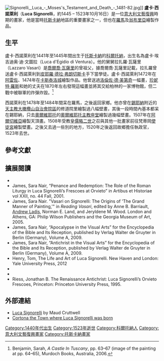 {{Infobox artist
| bgcolour      = #EEDD97
| name          = 盧卡·西諾萊利
| image         = 
Signorelli, Luca - selfportrait alone.jpg| imagesize     =
| caption       = 自畫像
|date_of_birth     = c. 1445
| place_of_birth=意大利[[科爾托納|科爾托納]]
| date_of_death= 1523年10月16日
| place_of_death=       意大利科爾托納
| field         =       繪畫
| training      = [[皮耶羅·德拉·弗朗切斯卡|皮耶羅·德拉·弗朗切斯卡]]
| movement      = [[意大利文藝復興|意大利文藝復興]]
| works         =
| patrons       =
| influenced by = 
| influenced    =
| awards        =
}}
[[File:Signorelli,_Luca_-_Moses's_Testament_and_Death_-_1481-82.jpg|thumb]]]]
'''盧卡·西諾萊利'''（'''Luca Signorelli'''，約1445 – 1523年10月16日）是一位[[意大利文藝復興|意大利文藝復興]]時期的畫家，他是當時[[托斯卡納|托斯卡納]]地區的重要畫家之一，但也在[[羅馬|羅馬]]及[[翁布里亞|翁布里亞]]繪製作品。

== 生平==

盧卡·西諾萊利在1441年至1445年間出生于[[托斯卡納|托斯卡納]]的[[科爾托納|科爾托納]]，出生名為盧卡·埃吉迪奥·迪·文圖拉（Luca d'Egidio di Ventura）。他的舅舅拉扎羅·瓦薩里（Lazzaro Vasari）是[[喬爾喬·瓦薩里|喬爾喬·瓦薩里]]的曾祖父，據喬爾喬·瓦薩里記載，拉扎羅曾送盧卡·西諾萊利到[[皮耶羅·德拉·弗朗切斯卡|皮耶羅·德拉·弗朗切斯卡]]手下當學徒。盧卡·西諾萊利1472年在[[阿雷佐|阿雷佐]]、1474年在[[卡斯泰洛城|卡斯泰洛城]]繪製作品。他曾送過[[洛倫佐·德·美第奇|洛倫佐·德·美第奇]]一幅畫，[[珍妮特·羅斯|珍妮特·羅斯]]和她的丈夫在1870年左右發現這幅畫並將其交給柏林的一家博物館，但二戰中被聯軍的炸彈炸毀。<ref>Benjamin, Sarah, ''A Castle In Tuscany'', pp. 63–67 (image of the painting at pp. 64–65), Murdoch Books, Australia, 2006.</ref> 

西諾萊利在1478年至1484年間呆在羅馬，之後返回家鄉。他亦曾在[[錫耶納|錫耶納]]附近的[[天主教大橄欖山自治會院區|天主教大橄欖山自治會院區]]的修道院里繪製過八幅壁畫，其後一段時間內基本都呆在錫耶納，只去[[奧爾維耶托|奧爾維耶托]]的[[奧爾維耶托主教座堂|奧爾維耶托主教座堂]]繪製過幾幅壁畫。1507年在[[阿爾切維亞|阿爾切維亞]]繪製天頂畫。1508年受教皇[[儒略二世|儒略二世]]之召與其他一批畫家前往梵蒂岡[[使徒宮|使徒宮]]繪製壁畫。之後又去過一些別的地方，1520年之後返回故鄉擔任執政官，1523年去世。

==參考文獻==
{{Reflist}}

==擴展閱讀==
* {{cite book|first=Tom |last=Henry|author2=Lawrence Kanter |title=Luca Signorelli: The Complete Paintings|location=New York|publisher=Rizzoli|year=2002}}
* James, Sara Nair, “Penance and Redemption: The Role of the Roman Liturgy in Luca Signorelli’s Frescoes at Orvieto” in Artibus et Historiae vol XXII, no. 44 Fall, 2001. 
* James, Sara Nair. "Vasari on Signorelli: The Origins of 'The Grand Manner of Painting,'" in ''Reading Vasari'', edited by Anne B. Barriault, [[Andrew_Ladis|Andrew Ladis]], Norman E. Land, and Jeryldene M. Wood. London and Athens, GA: Philip Wilson Publishers and the Georgia Museum of Art, 2005.
* James, Sara Nair, “Apocalypse in the Visual Arts” for the Encyclopedia of the Bible and Its Reception, published by Verlag Walter de Gruyter in Berlin (Germany), Volume A, 2009.
* James, Sara Nair, “Antichrist in the Visual Arts” for the Encyclopedia of the Bible and Its Reception, published by Verlag Walter de  Gruyter in Berlin (Germany), Volume A, 2009.
* Henry, Tom, The Life and Art of Luca Signorelli. New Haven and London: Yale University Press, 2012
* {{1911}}
* {{cite book |first=Creighton |last=Gilbert |url=http://www.psupress.psu.edu/books/titles/0-271-02140-3.html |title=How Fra Angelico and Signorelli Saw the End of the World |publisher=Penn State Press |year=2002 |ISBN=0-271-02140-3 |access-date=2015-03-26 |archive-date=2006-09-01 |archive-url=https://web.archive.org/web/20060901075344/http://www.psupress.psu.edu/books/titles/0-271-02140-3.html |dead-url=no }}
* Riess, Jonathan B. The Renaissance Antichrist: Luca Signorelli’s Orvieto Frescoes, Princeton: Princeton University Press, 1995.

== 外部連結 ==
{{commons category|Luca Signorelli}}
* [http://www.gutenberg.org/etext/27759 Luca Signorelli] {{Wayback|url=http://www.gutenberg.org/etext/27759 |date=20090924212435 }} by Maud Cruttwell
* [http://www.cortonamia.com/en/ Cortona the Town where Luca Signorelli was born] {{Wayback|url=http://www.cortonamia.com/en/ |date=20210124221615 }}
{{西斯廷禮拜堂裝飾}}
{{Authority control}}
{{DEFAULTSORT:Signorelli, Luca}}
[[Category:1440年代出生|Category:1440年代出生]]
[[Category:1523年逝世|Category:1523年逝世]]
[[Category:科爾托納人|Category:科爾托納人]]
[[Category:意大利文藝復興畫家|Category:意大利文藝復興畫家]]
[[Category:托斯卡納畫家|Category:托斯卡納畫家]]